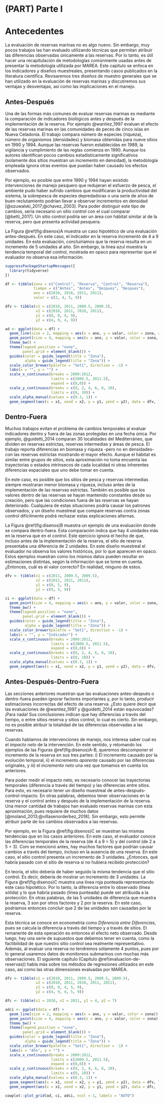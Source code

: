 \mainmatter

# (PART) Parte I {-} 

# Antecedentes

La evaluación de reservas marinas no es algo nuevo. Sin embargo, muy pocos trabajos las han evaluado utilizando técnicas que permitan atribuir las diferencias observadas únicamente a las reservas. Por lo tanto, es útil hacer una recapitulación de metodologías comúnmente usadas antes de presentar la metodología utilizada por MAREA. Este capítulo se enfoca en los indicadores y diseños muestreales, presentando casos publicados en la literatura científica. Revisaremos tres diseños de muestro generales que se han utilizado en la evaluación de reservas marinas y discutiremos sus ventajas y desventajas, así como las implicaciones en el manejo.

## Antes-Después

Una de las formas más comunes de evaluar reservas marinas es mediante la comparación de indicadores biológicos antes y después de la implementación de la reserva. Por ejemplo @wantiez_1997 evaluan el efecto de las reservas marinas en las comunidades de peces de cinco islas en Nueva Celadonia. El trabajo compara número de especies (riqueza), número de organismos (densidades) y biomasa obtenidas para nueve sitios en 1990 y 1994. Aunque las reservas fueron establecidas en 1989, la vigilancia y cumplimiento de las reglas comienza en 1990. Aunque los autores identifican pocos cambios estadísticamente significativos (solamente dos sitios muestran un incremento en densidad), la metodología empleada ignora otras eventos que puedan haber causado los efectos observados.

Por ejemplo, es posible que entre 1990 y 1994 hayan existido intervenciones de manejo pesquero que redujeran el esfuerzo de pesca, el ambiente pudo haber sufrido cambios que modificaran la productividad del sistema, la sobrepesca de especies depredadoras o una serie de años de buen reclutamiento podrían llevar a observar incrementos en densidad [@szuwalski_2017;@chavez_2003]. Para poder distinguir este tipo de cambios, sería necesario un sitio control con el cual comparar [@betti_2017]. Un sitio control podría ser un área con hábitat similar al de la reserva, pero que presenta actividad pesquera.

La Figura \@ref(fig:disenos)A muestra un caso hipotético de una evaluación antes-después. En este caso, el indicador en la reserva incrementó de 4 a 9 unidades. En esta evaluación, concluiríamos que la reserva resulta en un incremento de 5 unidades al año. Sin embargo, la línea azul muestra la tendencia temporal del control, mostrada en opaco para representar que el evaluador no observa esa información.

```r

suppressPackageStartupMessages({
  library(tidyverse)
})

df <- tibble(zona = c("Control", "Reserva", "Control", "Reserva"),
             tiempo = c("Antes", "Antes", "Despues", "Despues"),
             ano = c(2010, 2010, 2011, 2011),
             valor = c(2, 4, 5, 9))

dfv <- tibble(x1 = c(2010, 2011, 2009.5, 2009.5),
              x2 = c(2010, 2011, 2010, 2011),
              y1 = c(0, 0, 4, 9),
              y2 = c(4, 9, 4, 9))
```

```r
ad <- ggplot(data = df) +
  geom_line(size = 2, mapping = aes(x = ano, y = valor, color = zona, alpha = zona)) +
  geom_point(size = 4, mapping = aes(x = ano, y = valor, color = zona, alpha = zona))  +
  theme_bw() +
  theme(legend.position = "none",
        panel.grid = element_blank()) +
  guides(color = guide_legend(title = "Zona"),
         alpha = guide_legend(title = "Zona")) +
  scale_color_brewer(palette = "Set1", direction = -1) +
  labs(x = "", y = "") +
  scale_x_continuous(breaks = 2009:2012,
                     limits = c(2009.5, 2011.5),
                     expand = c(0,0)) +
  scale_y_continuous(breaks = c(0, 2, 4, 6, 8, 10),
                     limits = c(0, 10)) +
  scale_alpha_manual(values = c(0.3, 1)) +
  geom_segment(aes(x = x1, xend = x2, y = y1, yend = y2), data = dfv, linetype = "dashed")
```


## Dentro-Fuera

Muchos trabajos evitan el problema de cambios temporales al evaluar indicadores dentro y fuera de las zonas protegidas en una fecha única. Por ejemplo, @guidetti_2014 comparan 30 localidades del Mediterráneo, que dividen en reservas estrictas, reservas intermedias y áreas de pesca. El trabajo reporta diferencias en biomasa y riqueza -pero no en densidades- con las reservas estrictas mostrando el mayor efecto. Aunque el hábitat es similar entre grupos de sitios, esta aproximación no toma encuenta las trayectorias o estados intrínsecos de cada localidad ni otras inherentes diferencias espaciales que uno debe tomar en cuenta.

En este caso, es posible que los sitios de pesca y reservas intermedias siempre mostraran menor biomasa y riqueza, incluso antes de la implementación de las reservas estrictas. También es posible que los valores dentro de las reservas se hayan mantenido constantes desde su creación, pero que las condiciones fuera de las reservas se hayan deteriorado. Cualquiera de estas situaciones podría causar los patrones observados, y un diseño muestreal que compare reservas contra zonas control difícilmente podrá rechazar estas explicaciones alternas.

La Figura \@ref(fig:disenos)B muestra un ejemplo de una evaluación donde se compara dentro-fuera. Esta comparación indica que hay 4 unidades más en la reserva que en el control. Este ejercicio ignora el hecho de que, incluso antes de la implementación de la reserva, el sitio de reserva presentaba una diferencia de 2 unidades. En este diseño muestreal el evaluador no observa los valores históricos, por lo que aparecen en opaco. Estos ejemplos muestran como los mismos datos pueden resultar en estimaciones distintas, según la información que se tome en cuenta. ¿Entonces, cuál es el valor correcto? En realidad, ninguno de estos.

```r
dfv <- tibble(x1 = c(2011, 2009.5, 2009.5),
              x2 = c(2011, 2011, 2011),
              y1 = c(0, 5, 9),
              y2 = c(9, 5, 9))

ci <- ggplot(data = df) +
  geom_point(size = 4, mapping = aes(x = ano, y = valor, color = zona, alpha = tiempo))  +
  theme_bw() +
  theme(legend.position = "none",
        panel.grid = element_blank()) +
  guides(color = guide_legend(title = "Zona"),
         alpha = guide_legend(title = "Zona")) +
  scale_color_brewer(palette = "Set1", direction = -1) +
  labs(x = "", y = "Indicador") +
  scale_x_continuous(breaks = 2009:2012,
                     limits = c(2009.5, 2011.5),
                     expand = c(0,0)) +
  scale_y_continuous(breaks = c(0, 2, 4, 6, 8, 10),
                     limits = c(0, 10)) +
  scale_alpha_manual(values = c(0.3, 1)) +
  geom_segment(aes(x = x1, xend = x2, y = y1, yend = y2), data = dfv, linetype = "dashed")
```


## Antes-Después-Dentro-Fuera


Las secciones anteriores muestran que las evaluaciones antes-después o dentro-fuera pueden ignorar factores importantes y, por lo tanto, producir estimaciones incorrectas del efecto de una reserva. ¿Esto quiere decir que las evaluaciones de @wantiez_1997 y @guidetti_2014 están equivocadas? ¡Para nada! Sus conclusiones indican que hay diferencias a través del tiempo, o entre sitios reserva y sitios control, lo cual es cierto. Sin embargo, no es posible atribuir la totalidad de las diferencias observadas a las reservas.

Cuando hablamos de intervenciones de manejo, nos interesa saber cual es el *impacto neto* de la intervención. En este sentido, y retomando los ejemplos de las Figuras \@ref(fig:disenos)A-B, queremos descomponer el incremento de la reserva en sus tres partes: i) El incremento causado por la evolución temporal, ii) el incremento *aparente* causado por las diferencias originales, y iii) el *incremento neto* una vez que tomamos en cuenta los anteriores.

Para poder medir el impacto neto, es necesario conocer las trayectorias temporales (diferencia a través del tiempo) y las diferencias entre sitios. Para esto, es necesario tener un diseño muestreal de antes-después-control-impacto. En otras palabras, debemos tener observaciones en la reserva y el control antes y después de la implementación de la reserva. Una menor cantidad de trabajos han evaluado reservas marinas con esta aproximación, pues requiere de muchos datos [@moland_2013;@villasenorderbez_2018]. Sin embargo, esto permite atribuir parte de los cambios observados a las reservas.

Por ejemplo, en la Figura \@ref(fig:disenos)C se muestran las mismas tendencias que en los casos anteriores. En este caso, el evaluador conoce las diferencias temporales de la reserva (de 4 a 9 = 5) y del control (de 2 a 5 = 3). Com se mencionó antes, hay muchos factores que podrían causar cambios a través del tiempo, incluso en la ausencia de una reserva. En este caso, el sitio control presenta un incremento de 3 unidades. ¿Entonces, qué habría pasado con el sitio de reserva si no hubiera recibido protección?

En teoría, el sitio debería de haber seguido la misma tendencia que el sitio control. Es decir, debería de mostrar un incremento de 3 unidades. La Figura \@ref(fig:disenos)C muestra una línea roja punteada representando este caso hipotético. Por lo tanto, la diferencia entre lo observado (línea sólida) y lo que habría pasado (línea punteada) puede ser atribuida a la protección. En otras palabras, de las 5 unidades de diferencia que muestra la reserva, 3 son por otros factores y 2 por la reserva. En este caso, podríamos entonces concluir que 2 de las unidades son causadas por la reserva.

Esta técnica se conoce en econometría como *Diferencia entre Diferencias*, pues se calcula la diferencia a través del tiempo y a través de sitios. El remanente de esta operación es entonces el efecto neto observado. Desde luego, hay una serie de supuestos que debemos tener en cuenta, como la factibilidad de que nuestro sitio control sea realmente representativo. Además, al evaluar una reserva no tendremos sólamente 4 puntos, pues por lo general usaremos datos de monitoreos submarinos con muchas más observaciones. El siguiente capítulo (Capítulo \@ref(evaluacion-de-reservas)) habla más sobre los métodos de regresiones utilizados en este caso, así como las otras dimensiones evaluadas por MAREA.

```r
dfv <- tibble(x1 = c(2010, 2011, 2009.5, 2009.5, 2009.5),
              x2 = c(2010, 2011, 2010, 2011, 2011),
              y1 = c(0, 0, 4, 5, 9),
              y2 = c(4, 9, 4, 5, 9))

dfc <- tibble(x1 = 2010, x2 = 2011, y1 = 4, y2 = 7)

adci <- ggplot(data = df) +
  geom_line(size = 2, mapping = aes(x = ano, y = valor, color = zona)) +
  geom_point(size = 4, mapping = aes(x = ano, y = valor, color = zona))  +
  theme_bw() +
  theme(legend.position = "none",
        panel.grid = element_blank()) +
  guides(color = guide_legend(title = "Zona"),
         alpha = guide_legend(title = "Zona")) +
  scale_color_brewer(palette = "Set1", direction = -1) +
  labs(x = "Año", y = "") +
  scale_x_continuous(breaks = 2009:2012,
                     limits = c(2009.5, 2011.5),
                     expand = c(0,0)) +
  scale_y_continuous(breaks = c(0, 2, 4, 6, 8, 10),
                     limits = c(0, 10)) +
  scale_alpha_manual(values = c(0.3, 1)) +
  geom_segment(aes(x = x1, xend = x2, y = y1, yend = y2), data = dfv, linetype = "dashed") +
  geom_segment(aes(x = x1, xend = x2, y = y1, yend = y2), data = dfc, linetype = "dotted", color = "red", size = 2, alpha = 0.5)
```

```r
cowplot::plot_grid(ad, ci, adci, ncol = 1, labels = "AUTO")
```

